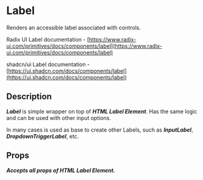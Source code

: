 

<Meta of={LabelStories} />

# Label

Renders an accessible label associated with controls.

Radix UI Label documentation - [https://www.radix-ui.com/primitives/docs/components/label](https://www.radix-ui.com/primitives/docs/components/label)

shadcn/ui Label documentation - [https://ui.shadcn.com/docs/components/label](https://ui.shadcn.com/docs/components/label)

## Description

**_Label_** is simple wrapper on top of **_HTML Label Element_**. Has the same logic and can be used with other input options.

In many cases is used as base to create other Labels, such as **_InputLabel_**, **_DropdownTriggerLabel_**, etc.

<Canvas of={LabelStories.Demo} />

## Props

**_Accepts all props of HTML Label Element._**
